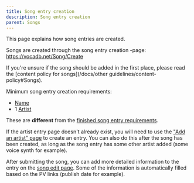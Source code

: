 ---
title: Song entry creation
description: Song entry creation
parent: Songs
---


<Navigation />

This page explains how song entries are created.

Songs are created through the song entry creation -page: https://vocadb.net/Song/Create

If you're unsure if the song should be added in the first place, please read the [content policy for songs](/docs/other guidelines/content-policy#Songs).

Minimum song entry creation requirements:

- [Name](/docs/songs/song-entry-editing/Songs#tab-Basic-info)
- 1 [Artist](/docs/songs/song-entry-editing/Songs#tab-Artists)

These are **different** from the [finished song entry requirements](/docs/songs/song-entry-editing#Finished-song-entry-requirements).

If the artist entry page doesn't already exist, you will need to use the ["Add an artist" page](https://vocadb.net/Artist/Create) to create an entry. You can also do this after the song has been created, as long as the song entry has some other artist added (some voice synth for example).

After submitting the song, you can add more detailed information to the entry on the [song edit page](/docs/songs/song-entry-editing). Some of the information is automatically filled based on the PV links (publish date for example).
